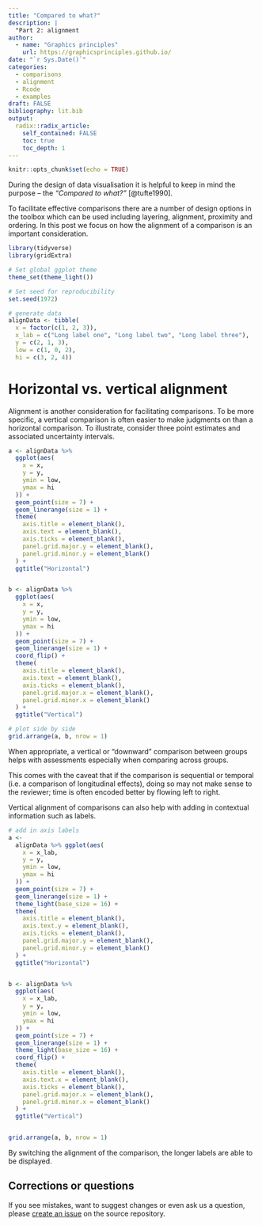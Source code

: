 ```yaml
---
title: "Compared to what?"
description: |
  "Part 2: alignment
author:
  - name: "Graphics principles"
    url: https://graphicsprinciples.github.io/
date: "`r Sys.Date()`"
categories:
  - comparisons
  - alignment
  - Rcode
  - examples
draft: FALSE
bibliography: lit.bib
output:
  radix::radix_article:
    self_contained: FALSE
    toc: true
    toc_depth: 1
---
```


```r
knitr::opts_chunk$set(echo = TRUE)

```


During the design of data visualisation it is helpful to keep in mind the purpose – the *"Compared to what?"* [@tufte1990].

To facilitate effective comparisons there are a number of design options in the toolbox which can be used including layering, alignment, proximity and ordering. In this post we focus on how the alignment of a comparison is an important consideration. 


```r
library(tidyverse)
library(gridExtra)

# Set global ggplot theme
theme_set(theme_light())

# Set seed for reproducibility 
set.seed(1972)

# generate data
alignData <- tibble(
  x = factor(c(1, 2, 3)),
  x_lab = c("Long label one", "Long label two", "Long label three"),
  y = c(2, 1, 3),
  low = c(1, 0, 2),
  hi = c(3, 2, 4))
```


# Horizontal vs. vertical alignment

Alignment is another consideration for facilitating comparisons. To be more specific, a vertical comparison is often easier to make judgments on than a horizontal comparison. To illustrate, consider three point estimates and associated uncertainty intervals. 

```r
a <- alignData %>%
  ggplot(aes(
    x = x,
    y = y,
    ymin = low,
    ymax = hi
  )) +
  geom_point(size = 7) +
  geom_linerange(size = 1) +
  theme(
    axis.title = element_blank(),
    axis.text = element_blank(),
    axis.ticks = element_blank(),
    panel.grid.major.y = element_blank(),
    panel.grid.minor.y = element_blank()
  ) +
  ggtitle("Horizontal")


b <- alignData %>% 
  ggplot(aes(
    x = x,
    y = y,
    ymin = low,
    ymax = hi
  )) +
  geom_point(size = 7) +
  geom_linerange(size = 1) +
  coord_flip() +
  theme(
    axis.title = element_blank(),
    axis.text = element_blank(),
    axis.ticks = element_blank(),
    panel.grid.major.x = element_blank(),
    panel.grid.minor.x = element_blank()
  ) +
  ggtitle("Vertical")

# plot side by side
grid.arrange(a, b, nrow = 1)
```

When appropriate, a vertical or “downward” comparison between groups helps with assessments especially when comparing across groups. 

This comes with the caveat that if the comparison is sequential or temporal (i.e. a comparison of longitudinal effects), doing so may not make sense to the reviewer; time is often encoded better by flowing left to right. 

Vertical alignment of comparisons can also help with adding in contextual information such as labels. 

```r

# add in axis labels
a <-
  alignData %>% ggplot(aes(
    x = x_lab,
    y = y,
    ymin = low,
    ymax = hi
  )) +
  geom_point(size = 7) +
  geom_linerange(size = 1) +
  theme_light(base_size = 16) +
  theme(
    axis.title = element_blank(),
    axis.text.y = element_blank(),
    axis.ticks = element_blank(),
    panel.grid.major.y = element_blank(),
    panel.grid.minor.y = element_blank()
  ) +
  ggtitle("Horizontal")


b <- alignData %>%
  ggplot(aes(
    x = x_lab,
    y = y,
    ymin = low,
    ymax = hi
  )) +
  geom_point(size = 7) +
  geom_linerange(size = 1) +
  theme_light(base_size = 16) +
  coord_flip() +
  theme(
    axis.title = element_blank(),
    axis.text.x = element_blank(),
    axis.ticks = element_blank(),
    panel.grid.major.x = element_blank(),
    panel.grid.minor.x = element_blank()
  ) +
  ggtitle("Vertical")


grid.arrange(a, b, nrow = 1)

```


By switching the alignment of the comparison, the longer labels are able to be displayed. 

## Corrections or questions {.appendix}

If you see mistakes, want to suggest changes or even ask us a question, please [create an issue](https://github.com/GraphicsPrinciples/gallery/issues) on the source repository.
